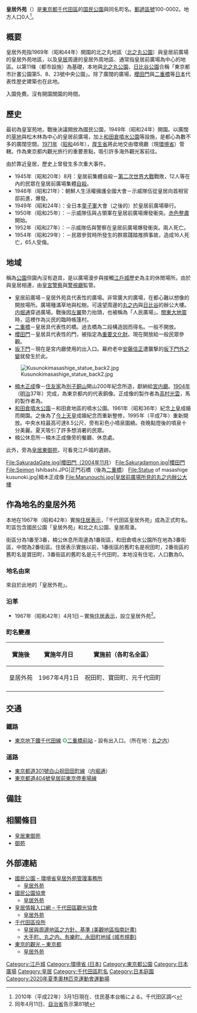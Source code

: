 {{Pathnav|日本|東京都|千代田區|frame=1}}
{{公園
| 名稱             = 皇居外苑（皇居外苑地區）
| 原名             =
| 圖片             = Outer garden of the imperial palace Japan 1989 air.jpg|300
| 圖片說明         = [[國土交通省|國土交通省]]所提供皇居外苑周圍之空照圖。1989年攝影。照片左側為[[皇居|皇居]]、右側為[[東京站|東京站]]方向。
| 地點             = {{JPN}}[[東京都|東京都]][[千代田區|千代田區]]
| 經緯度           = {{coord|35|40|49|N|139|45|26|E|}}
| 類型             = [[國民公園|國民公園]]
| 面積             = 115 [[公頃|公頃]]（包含[[北之丸公園|北之丸]]與皇居外圍地區）
| 前身             = [[皇室|皇室]]苑地
| 開園             = 1949年6月1日
| 管理者           = [[環境省|環境省]]
| 年来園者数       =
| 開放時間         = 年中開放
| 設備、遊具       =
| 停車場           = 無
| バリアフリー     =
| 建築家と技術者   =
| 告示             = 昭和24年5月31日厚生省令第19号<br />昭和34年5月6日厚生省令第13号
| 事務所           = 環境省皇居外苑管理事務所
| 事務所所在地     = 東京都千代田区皇居外苑1-1
| 電話號碼         = 03-3213-0095
| 備註             = 北之丸地區請參照[[北之丸公園|北之丸公園]]
| 官方網站         = [http://www.env.go.jp/garden/kokyogaien/index.html 皇居外苑]
}}
'''皇居外苑'''（{{jpn|j=皇居外苑|hg=こうきょがいえん|rm=Kōkyo-gaien|f=y}}）是[[東京都|東京都]][[千代田區|千代田區]]的[[国民公園|国民公園]]與同名町名。[[郵遞區號|郵遞區號]]100-0002。地方人口0人<ref>2010年（平成22年）3月1日現在、住民基本台帳による。千代田区調べ</ref>。

== 概要 ==
皇居外苑指1969年（昭和44年）開園的北之丸地區（[[北之丸公園|北之丸公園]]）與皇居前廣場的皇居外苑地區，以及[[皇居|皇居]]周邊的皇居外周地區、通常指皇居前廣場為中心的地區。以{{link-ja|都市計畫法|都市計画法}}第11條（都市設施）為基礎，本地與[[北之丸公園|北之丸公園]]、[[日比谷公園|日比谷公園]]合稱「東京都市計畫公園第5、8、23號中央公園」。除了廣闊的廣場，[[櫻田門|櫻田門]]與[[二重橋|二重橋]]等[[日本|日本]]代表性歴史建築也在此地。

入園免費。沒有開園關園的時間。

== 歷史 ==
最初為皇室苑地，戰後{{link-ja|閣議|閣議}}決議開放為國民公園，1949年（昭和24年）開園。以廣闊的[[草地|草地]]與松木林為中心的皇居前廣場，加上[[和田倉噴水公園|和田倉噴水公園]]等設施，是都心為數不多的廣闊空間。[[1971年|1971年]]（[[昭和|昭和]]46年），[[厚生省|厚生省]]將此地交由環境廳（現[[環境省|環境省]]）管轄。作為東京都内觀光旅行的重要景點，吸引許多海外觀光客前往。

由於靠近皇居，歷史上曾發生多次重大事件。
* 1945年（昭和20年）8月：皇居前集體自殺－[[第二次世界大戰|第二次世界大戰]]戰敗，{{link-ja|明朗會|明朗会}}12人等在內的民眾在皇居前廣場集體[[自殺|自殺]]。
* 1946年（昭和21年）：朝鮮人生活權擁護全國大會－示威隊伍從皇居向首相官邸前進，爆發{{link-ja|首相官邸示威事件|首相官邸デモ事件}}。
* 1949年（昭和24年）：全日本[[童子軍|童子軍]]大會（之後的{{link-ja|日本大露營|日本ジャンボリー}}）於皇居前廣場舉行。
* 1950年（昭和25年）：{{link-ja|人民廣場事件|人民広場事件}}－示威隊伍與占領軍在皇居前廣場爆發衝突。[[赤色整肅|赤色整肅]]開始。
* 1952年（昭和27年）：{{link-ja|血之勞動節事件|血のメーデー事件}}－示威隊伍與警察在皇居前廣場爆發衝突。兩人死亡。
* 1954年（昭和29年）：{{link-ja|二重橋事件|二重橋事件}}－民眾參賀時所發生的群眾踐踏推擠事故，造成16人死亡，65人受傷。

== 地域 ==
稱為[[公園|公園]]但園內沒有遊具，是以廣場漫步與接觸[[江戶城|江戶城]]歷史為主的休閒場所。由於與皇居相連，由[[皇宮警察|皇宮警察]]與[[警視廳|警視廳]]監管。
* 皇居前廣場－皇居外苑具代表性的廣場。非常廣大的廣場，在都心難以想像的開放場所。廣場種滿草地與松樹。可遠望周邊的[[丸之内|丸之内]]與[[日比谷|日比谷]]的辦公大樓。[[内堀通|内堀通]]穿過廣場。戰後因[[左翼|左翼]]勢力抬頭，也被稱為「人民廣場」。[[關東大地震|關東大地震]]時，這裡作為災民的臨時帳篷村。
* [[二重橋|二重橋]]－皇居具代表性的橋。過去橋為二段構造因而得名。一般不開放。
* [[櫻田門|櫻田門]]－皇居具代表性的門，被指定為[[重要文化財|重要文化財]]。現在開放給一般民眾參觀。
* [[坂下門|坂下門]]－現在是宮内廳使用的出入口。幕府老中[[安藤信正|安藤信正]]遭襲撃的[[坂下門外之變|坂下門外之變]]就發生於此。
[[File:Kusunokimasashige_statue_back2.jpg|thumb]]
* [[楠木正成|楠木正成]]像－[[住友家|住友家]]為[[別子銅山|別子銅山]]開山200年紀念所造，獻納給[[宮内廳|宮内廳]]。[[1904年|1904年]]（[[明治|明治]]37年）完成，為東京都内的代表銅像。正成像的製作者為[[高村光雲|高村光雲]]，馬的製作者為{{link-ja|後藤貞行|後藤貞行}}。
* [[和田倉噴水公園|和田倉噴水公園]]－和田倉地區的噴水公園。1961年（昭和36年）紀念[[明仁|上皇]]成婚而開園。之後為了[[德仁|今上天皇]]成婚紀念而重新整修，1995年（平成7年）重新開放。中央水柱最高可達8.5公尺，旁有彩色小噴泉圍繞。夜晚點燈後的噴泉十分美麗。夏天吸引了許多想消暑的民眾。
* 楠公休息所－楠木正成像旁的餐廳、休息處。

此外，旁為[[皇居東御苑|皇居東御苑]]，可看見江戶城的遺跡。
<gallery>
File:SakuradaGate.jpg|櫻田門（2004年11月）
File:Sakuradamon.jpg|櫻田門
File:Seimon Ishibashi.JPG|正門石橋（後為[[二重橋|二重橋]]）
File:Statue of masashige kusunoki.jpg|楠木正成像
File:Marunouchi.jpg|皇居前廣場所見的丸之内辦公大樓
</gallery>

== 作為地名的皇居外苑 ==
{{Infobox Settlement
|official_name = 皇居外苑
|native_name =
|settlement_type = [[町|町]]
|image_skyline =
|imagesize =
|image_caption =
|image_flag =
|image_seal =
| image_map =
| map_caption =
| pushpin_map =
|subdivision_type = [[國家|國家]]
|subdivision_name = [[File:Flag_of_Japan.svg|border]] [[日本|日本]]
|subdivision_type1 = [[都道府縣|都道府縣]]
|subdivision_name1 = [[File:Flag_of_Tokyo_Prefecture.svg|25px]] [[東京都|東京都]]
|subdivision_type2 = [[東京都區部|特別區]]
|subdivision_name2 = [[File:Flag_of_Chiyoda,_Tokyo.svg|25px]] [[千代田區|千代田區]]
|established_title =
|established_date =
|government_type =
|leader_title =
|leader_name =
|area_magnitude =
|area_total_sq_mi =
|area_total_km2 =
|area_land_sq_mi =
|area_land_km2 =
|area_urban_sq_mi =
|area_urban_km2 =
|area_metro_km2 =
|area_metro_sq_mi =
|population_as_of= 2015年（平成27年）2月1日
|population_footnotes =
|population_total = 0<ref>[http://www.city.chiyoda.lg.jp/koho/kuse/toke/cho-setai/cho-setaih2702.html 町丁別世帯数および人口（住民基本台帳）：平成27年2月1日現在-千代田区総合ホームページ]</ref>
|population_urban =
|population_metro =
|population_density_sq_mi =
|population_density_km2 =
| timezone = [[日本標準時間|JST]]
| utc_offset = +9
|timezone_DST =
|utc_offset_DST =
|latd=|latm=|lats=|latNS=
|longd=|longm=|longs=|longEW=
|elevation_footnotes=
|elevation_m =
|elevation_ft =
|postal_code_type = [[郵遞區號|郵遞區號]]
|postal_code = 100-0002
|area_code =
|website =
|footnotes =
}}
本地在1967年（昭和42年）實施[[住居表示|住居表示]]，「千代田區皇居外苑」成為正式町名。町區包含國民公園「皇居外苑」和北之丸公園、皇居周濠。

街區分為1番至3番，楠公休息所周邊為1番街區，和田倉噴水公園所在地為3番街區，中間為2番街區。住居表示實施以前，1番街區的舊町名是祝田町，2番街區的舊町名是寶田町，3番街區的舊町名是元千代田町。本地沒有住宅，人口數為0。

=== 地名由來 ===
來自於此地的「皇居外苑」。

=== 沿革 ===
* 1967年（昭和42年）4月1日－實施[[住居表示|住居表示]]，設立皇居外苑<ref>同年4月11日、[[自治省|自治省]]告示第81號</ref>。

=== 町名變遷 ===
{| class="wikitable"
|-
!實施後
!實施年月日
!實施前（各町名全區）
|-
|皇居外苑
|1967年4月1日
|祝田町、寶田町、元千代田町
|-
|}

== 交通 ==
=== 鐵路 ===
* [[東京地下鐵|東京地下鐵]][[東京地下鐵千代田線|千代田線]] <span style="color:#009944">'''○'''</span>[[二重橋前站|二重橋前站]] - 設有出入口。（所在地：[[丸之内|丸之内]]）

=== 道路 ===
* [[東京都道301號白山祝田田町線|東京都道301號白山祝田田町線]]（[[内堀通|内堀通]]）
* [[東京都道404號皇居前東京停車場線|東京都道404號皇居前東京停車場線]]

== 備註 ==
{{Reflist}}

== 相關條目 ==
{{Commonscat|Kōkyo-Gaien}}
* [[皇居東御苑|皇居東御苑]]
* [[御苑|御苑]]

== 外部連結 ==
* [http://www.env.go.jp/garden/ 國民公園 – 環境省皇居外苑管理事務所] {{Wayback|url=http://www.env.go.jp/garden/ |date=20130601002602 }}
** [http://www.env.go.jp/garden/kokyogaien/index.html 皇居外苑] {{Wayback|url=http://www.env.go.jp/garden/kokyogaien/index.html |date=20130613133607 }}
* [http://www.fng.or.jp/ 國民公園協會]
** [https://web.archive.org/web/20090310183326/http://www.fng.or.jp/koukyo/koukyo-index.html 皇居外苑]
* [http://www.kanko-chiyoda.jp/tabid/2117/Default.aspx 皇居情報入口網 – 千代田區觀光協會] {{Wayback|url=http://www.kanko-chiyoda.jp/tabid/2117/Default.aspx |date=20130726083417 }}
** [http://www.kanko-chiyoda.jp/tabid/2135/Default.aspx 皇居外苑] {{Wayback|url=http://www.kanko-chiyoda.jp/tabid/2135/Default.aspx |date=20130603064000 }}
* [http://www.city.chiyoda.lg.jp/ 千代田區役所] {{Wayback|url=http://www.city.chiyoda.lg.jp/ |date=20100218055148 }}
** [http://www.city.chiyoda.lg.jp/service/pdf/d0000236_4.pdf 皇居與周邊地區之方針、基準 (美觀地區指南計畫)]{{Dead link|date=2018年6月 |bot=InternetArchiveBot |fix-attempted=no }}
** [https://web.archive.org/web/20120823083944/http://www.city.chiyoda.tokyo.jp/service/00087/d0008710.html 大手町、丸之内、有樂町、永田町地域 (城市規劃)]
* [https://web.archive.org/web/20120519001511/http://www.kanko.metro.tokyo.jp/index.html 東京的觀光 – 東京都]
** [https://web.archive.org/web/20120420071419/http://www.kanko.metro.tokyo.jp/kanko/chiyoda/spot/s_62.html 皇居外苑]

{{Geographic Location
|中央      = 皇居外苑
|North     =
|Northeast =
|東        = [[丸之内|丸之内]]
|東南      = [[有樂町|有樂町]]
|南        = [[日比谷公園|日比谷公園]]
|西南      = [[霞關|霞關]]
|West      =
|西北      = [[千代田_(千代田區)|千代田]]
|image     =
}}

{{千代田區的町名}}
{{天皇項目}}
{{2020年夏季奧林匹克運動會比賽場館}}

{{DEFAULTSORT:Kokyogaien}}
[[Category:江戶城|Category:江戶城]]
[[Category:環境省_(日本)|Category:環境省 (日本)]]
[[Category:東京都公園|Category:東京都公園]]
[[Category:日本廣場|Category:日本廣場]]
[[Category:皇居|Category:皇居]]
[[Category:千代田區町名|Category:千代田區町名]]
[[Category:日本庭園|Category:日本庭園]]
[[Category:2020年夏季奧林匹克運動會運動場|Category:2020年夏季奧林匹克運動會運動場]]